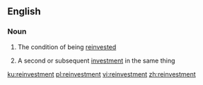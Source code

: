 ==English==

===Noun===
{{en-noun|~}}

# {{label|en|uncountable}} The condition of being [[reinvest]]ed
# {{label|en|countable}} A second or subsequent [[investment]] in the same thing

[[ku:reinvestment]]
[[pl:reinvestment]]
[[vi:reinvestment]]
[[zh:reinvestment]]